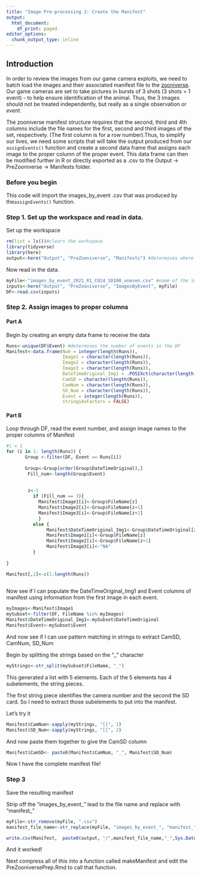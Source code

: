 ```yaml
---
title: "Image Pre-processing 2: Create the Manifest"
output:
  html_document:
    df_print: paged
editor_options:
  chunk_output_type: inline
---
```

## Introduction
In order to review the images from our game camera exploits, we need to batch load the images and their associated manifest file to the [zooniverse](http://www.zooniverse.org).  Our game cameras are set to take pictures in bursts of 3 shots (3 shots = 1 event) - to help ensure identification of the animal.  Thus, the 3 images should not be treated independently, but really as a single observation or *event*.  

The zooniverse manifest structure requires that the second, third and 4th columns include the file names for the first, second and third images of the set, respectively. (The first column is for a row number).Thus, to simplify our lives, we need some scripts that will take the output produced from our `assignEvents()` function and create a second data frame that assigns each image to the proper column of the proper event. This data frame can then be modified further in R or directly exported as a .csv to the Output -> PreZooniverse -> Manifests folder.

### Before you begin
This code will import the images_by_event .csv that was produced by the`assignEvents()` function.

### Step 1. Set up the workspace and read in data.
Set up the workspace
```r
rm(list = ls())#clears the workspace
library(tidyverse) 
library(here)
output<-here("Output", "PreZooniverse", "Manifests") #determines where to write output data file.
```
Now read in the data.  
```r
myFile<-"images_by_event_2021_R1_C024_SD100_uneven.csv" #name of the images_by_event file you wish to use
inputs<-here("Output", "PreZooniverse", "ImagesByEvent", myFile)
DF<-read.csv(inputs)
```
### Step 2. Assign images to proper columns
#### Part A 
Begin by creating an empty data frame to receive the data
```r
Runs<-unique(DF$Event) #determines the number of events in the DF
Manifest<-data.frame(Num = integer(length(Runs)),
                     Image1 = character(length(Runs)),
                     Image2 = character(length(Runs)),
                     Image3 = character(length(Runs)), 
                     DateTimeOriginal_Img1 = .POSIXct(character(length(Runs))),
                     CamSD = character(length(Runs)),
                     CamNum = character(length(Runs)),
                     SD_Num = character(length(Runs)),
                     Event = integer(length(Runs)),
                     stringsAsFactors = FALSE)
```

#### Part B 
Loop through DF, read the event number, and assign image names to the proper columns of Manifest

```r

#i = 1
for (i in 1: length(Runs)) {
       Group <-filter(DF, Event == Runs[i])
      
       Group<-Group[order(Group$DateTimeOriginal),]
        Fill_num<-length(Group$Event)
       
        
        z<-1
          if (Fill_num == 3){
            Manifest$Image1[i]<-Group$FileName[z]
            Manifest$Image2[i]<-Group$FileName[z+1]
            Manifest$Image3[i]<-Group$FileName[z+2]
            }
          else {
               Manifest$DateTimeOriginal_Img1<-Group$DateTimeOriginal[z]
               Manifest$Image1[i]<-Group$FileName[z]
               Manifest$Image2[i]<-Group$FileName[z+1]
               Manifest$Image3[i]<-"NA"
          }
       
}

Manifest[,1]<-c(1:length(Runs))
  

```
Now see if I can populate the DateTimeOriginal_Img1 and Event columns of manifest using information from the first image in each event.

```r
myImages<-Manifest$Image1
mySubset<-filter(DF, FileName %in% myImages)
Manifest$DateTimeOriginal_Img1<-mySubset$DateTimeOriginal
Manifest$Event<-mySubset$Event

```
And now see if I can use pattern matching in strings to extract CamSD, CamNum, SD_Num

Begin by splitting the strings based on the "_" character
```r
myStrings<-str_split(mySubset$FileName, "_")
```
This generated a list with 5 elements. Each of the 5 elements has 4 subelements, the string pieces.

The first string piece identifies the camera number and the second the SD card. So I need to extract those subelements to put into the manifest.

Let's try it

```r
Manifest$CamNum<-sapply(myStrings, "[[", 1)
Manifest$SD_Num<-sapply(myStrings, "[[", 2)
```
And now paste them together to give the CamSD column
```r
Manifest$CamSD<- paste0(Manifest$CamNum, "_", Manifest$SD_Num)
```
Now I have the complete manifest file!

### Step 3
Save the resulting manifest

Strip off the "images_by_event_" lead to the file name and replace with "manifest_"
```r
myFile<-str_remove(myFile, ".csv")
manifest_file_name<-str_replace(myFile, "images_by_event_", "manifest_") #finds "exif_" in file name, replaces it with "images_by_event.
```

```r
write.csv(Manifest,  paste0(output, "/",manifest_file_name,"_",Sys.Date(), ".csv"))
```
And it worked!

Next compress all of this into a function called makeManifest and edit the PreZooniversePrep.Rmd to call that function.